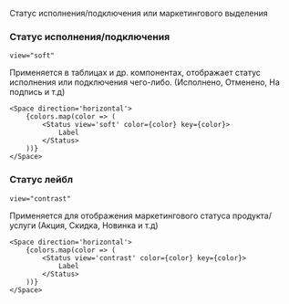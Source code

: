 Статус исполнения/подключения или маркетингового выделения

### Статус исполнения/подключения

`view="soft"`

Применяется в таблицах и др. компонентах, отображает статус исполнения или подключения чего-либо.
(Исполнено, Отменено, На подпись и т.д)

```tsx live
<Space direction='horizontal'>
    {colors.map(color => (
        <Status view='soft' color={color} key={color}>
            Label
        </Status>
    ))}
</Space>
```

### Статус лейбл

`view="contrast"`

Применяется для отображения маркетингового статуса продукта/услуги (Акция, Скидка, Новинка и т.д)

```tsx live
<Space direction='horizontal'>
    {colors.map(color => (
        <Status view='contrast' color={color} key={color}>
            Label
        </Status>
    ))}
</Space>
```
